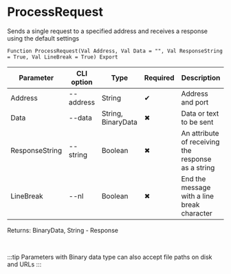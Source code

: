 ﻿---
sidebar_position: 1
---


# ProcessRequest
 Sends a single request to a specified address and receives a response using the default settings



`Function ProcessRequest(Val Address, Val Data = "", Val ResponseString = True, Val LineBreak = True) Export`

  | Parameter | CLI option | Type | Required | Description |
  |-|-|-|-|-|
  | Address | --address | String | &#x2714; | Address and port |
  | Data | --data | String, BinaryData | &#x2716; | Data or text to be sent |
  | ResponseString | --string | Boolean | &#x2716; | An attribute of receiving the response as a string |
  | LineBreak | --nl | Boolean | &#x2716; | End the message with a line break character |

  
  Returns:  BinaryData, String - Response

<br/>

:::tip
Parameters with Binary data type can also accept file paths on disk and URLs
:::
<br/>


```bsl title="1C:Enterprise/OneScript code example"

```
 




